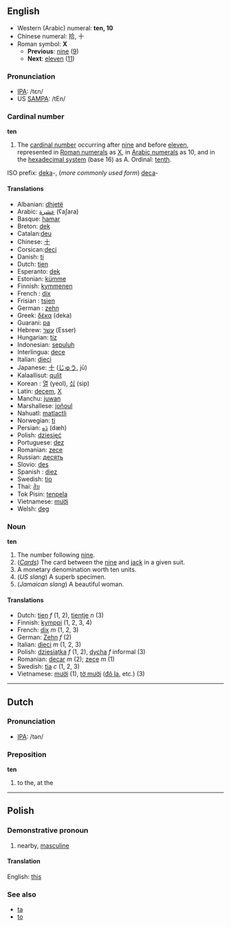 ==English==

*Western (Arabic) numeral: '''ten, 10'''
*Chinese numeral: 拾, 十
*Roman symbol: '''X'''
**'''Previous''': [[nine]] ([[9]])
**'''Next''': [[eleven]] ([[11]])

===Pronunciation===
*[[w:IPA|IPA]]: /tɛn/
*US [[SAMPA]]: /tEn/

===Cardinal number===
'''ten'''

# The [[cardinal number]] occurring after [[nine]] and before [[eleven]], represented in [[Roman numerals]] as [[X]], in [[Arabic numerals]] as 10, and in the [[hexadecimal|hexadecimal system]] (base 16) as A. Ordinal: [[tenth]]. 

ISO prefix: [[deka]]-, (''more commonly used form'') [[deca]]-

====Translations====
*Albanian: [[dhjetë]]
*Arabic: [[عشرة]] (ʕaʃara)
*Basque: [[hamar]]
*Breton: [[dek]]
*Catalan:[[deu]]
*Chinese: [[十]]
*Corsican:[[deci]]
*Danish: [[ti]]
*Dutch: [[tien]]
*Esperanto: [[dek]]
*Estonian: [[kümme]]
*Finnish: [[kymmenen]]
*French : [[dix]]
*Frisian : [[tsien]]
*German : [[zehn]]
*Greek: [[δέκα]] (deka)
*Guarani: [[pa]]
*Hebrew: [[עשר]] (Esser)
*Hungarian: [[tíz]]
*Indonesian: [[sepuluh]]
*Interlingua: [[dece]]
*Italian: [[dieci]]
*Japanese: [[十]] ([[じゅう]], jū)
*Kalaallisut: [[qulit]]
*Korean : [[열]] (yeol), [[십]] (sip)
*Latin: [[decem]], [[X]]
*Manchu: [[juwan]]
*Marshallese: [[joñoul]]
*Nahuatl: [[matlactli]]
*Norwegian: [[ti]]
*Persian: [[دَه]] (dæh)
*Polish: [[dziesięć]]
*Portuguese: [[dez]]
*Romanian: [[zece]]
*Russian: [[десять]]
*Slovio: [[des]]
*Spanish : [[diez]]
*Swedish: [[tio]]
*Thai: [[สิบ]]
*Tok Pisin: [[tenpela]]
*Vietnamese: [[mười]]
*Welsh: [[deg]]

===Noun===
'''ten'''
# The number following [[nine]].
# (''[[playing_cards|Cards]]'') The card between the [[nine]] and [[jack]] in a given suit.
# A monetary denomination worth ten units.
# (''US slang'') A superb specimen.
# (''Jamaican slang'') A beautiful woman.

====Translations====
*Dutch: [[tien]] ''f'' (1, 2), [[tientje]] ''n'' (3)
*Finnish: [[kymppi]] (1, 2, 3, 4)
*French: [[dix]] ''m'' (1, 2, 3)
*German: [[Zehn]] ''f'' (2)
*Italian: [[dieci]] ''m'' (1, 2, 3)
*Polish: [[dziesiątka]] ''f'' (1, 2), [[dycha]] ''f'' informal (3)
*Romanian: [[decar]] ''m'' (2); [[zece]] ''m'' (1)
*Swedish: [[tia]] ''c'' (1, 2, 3)
*Vietnamese: [[mười]] (1), [[tờ mười]] ([[Đô la|đô la]], etc.) (3)

----
==Dutch==
=== Pronunciation ===
*[[w:IPA|IPA]]: /tən/

===Preposition===
'''ten'''

# to the, at the

----
==Polish==
===Demonstrative pronoun===

# nearby, [[masculine]]

====Translation====
English: [[this]]

===See also===
* [[ta]]
* [[to#Polish|to]]